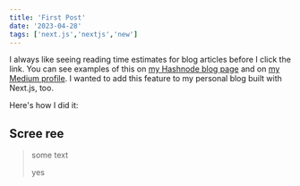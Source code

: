 ```yaml
---
title: 'First Post'
date: '2023-04-28'
tags: ['next.js','nextjs','new']
---
```


I always like seeing reading time estimates for blog articles before I click the link. You can see examples of this on [my Hashnode blog page](https://yesdavidgray.com/) and on [my Medium profile](https://medium.com/@davegray_86804). I wanted to add this feature to my personal blog built with Next.js, too. 

Here's how I did it: 

## Scree ree


> some text
>
> yes